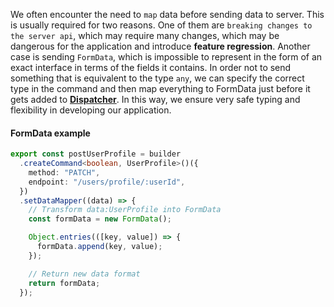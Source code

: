 We often encounter the need to `map` data before sending data to server. This is usually required for two reasons. One
of them are `breaking changes to the server api`, which may require many changes, which may be dangerous for the
application and introduce **feature regression**. Another case is sending `FormData`, which is impossible to represent
in the form of an exact interface in terms of the fields it contains. In order not to send something that is equivalent
to the type `any`, we can specify the correct type in the command and then map everything to FormData just before it
gets added to **[Dispatcher](/docs/Docs/Dispatcher)**. In this way, we ensure very safe typing and flexibility in
developing our application.

#### FormData example

```ts
export const postUserProfile = builder
  .createCommand<boolean, UserProfile>()({
    method: "PATCH",
    endpoint: "/users/profile/:userId",
  })
  .setDataMapper((data) => {
    // Transform data:UserProfile into FormData
    const formData = new FormData();

    Object.entries(([key, value]) => {
      formData.append(key, value);
    });

    // Return new data format
    return formData;
  });
```
